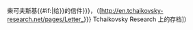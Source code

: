 柴可夫斯基{{#if:{{{to|}}}|给{{{to}}}}}的信件{{{no|{{{1}}}}}}，{{{date|}}}（[http://en.tchaikovsky-research.net/pages/Letter_{{{no|{{{1}}}}}} Tchaikovsky Research 上的存档]）